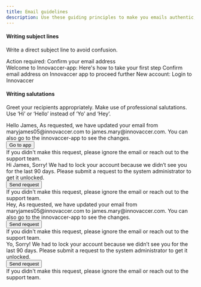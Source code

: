 ```yaml
---
title: Email guidelines
description: Use these guiding principles to make you emails authentic, relevant and focused.
---
```


#### Writing subject lines

Write a direct subject line to avoid confusion.

<Rules>
  <DOs>
    <InlineMessage>
      <IconWrapper>
        Action required: Confirm your email address
      </IconWrapper>
    </InlineMessage>
    <br />
    <InlineMessage>
      <IconWrapper>
        Welcome to Innovaccer-app: Here's how to take your
        first step
      </IconWrapper>
    </InlineMessage>
  </DOs>
  <DONTs>
    <InlineMessage>
      <IconWrapper iconType='error'>
        Confirm email address on Innovaccer app to proceed
        further
      </IconWrapper>
    </InlineMessage>
    <InlineMessage>
      <IconWrapper iconType='error'>
        New account: Login to Innovaccer
      </IconWrapper>
    </InlineMessage>
  </DONTs>
</Rules>
<br />

#### Writing salutations

Greet your recipients appropriately. Make use of professional salutations. Use ‘Hi’ or ‘Hello’ instead of ‘Yo’ and ‘Hey’.

<Rules>
  <DOs>
    <InlineMessage>
      <IconWrapper>
        Hello James, As requested, we have updated your
        email from maryjames05@innovaccer.com to
        james.mary@innovaccer.com. You can also go to the
        innovaccer-app to see the changes.
      </IconWrapper>
    </InlineMessage>
    <div class='ml-7'>
      <Button>Go to app</Button>
      <br />
      If you didn't make this request, please ignore the
      email or reach out to the support team.
    </div>
    <InlineMessage>
      <IconWrapper>
        Hi James, Sorry! We had to lock your account because
        we didn’t see you for the last 90 days. Please
        submit a request to the system administrator to get
        it unlocked.
      </IconWrapper>
    </InlineMessage>
    <div class='ml-7'>
      <Button>Send request</Button>
      <br />
      If you didn't make this request, please ignore the
      email or reach out to the support team.
    </div>
  </DOs>
  <DONTs>
    <InlineMessage>
      <IconWrapper iconType='error'>
        Hey, As requested, we have updated your email from
        maryjames05@innovaccer.com to
        james.mary@innovaccer.com. You can also go to the
        innovaccer-app to see the changes.
      </IconWrapper>
    </InlineMessage>
    <div class='ml-7'>
      <Button>Send request</Button>
      <br />
      If you didn't make this request, please ignore the
      email or reach out to the support team.
    </div>
    <InlineMessage>
      <IconWrapper iconType='error'>
        Yo, Sorry! We had to lock your account because we
        didn’t see you for the last 90 days. Please submit a
        request to the system administrator to get it
        unlocked.
      </IconWrapper>
    </InlineMessage>
    <div class='ml-7'>
      <Button>Send request</Button>
      <br />
      If you didn't make this request, please ignore the
      email or reach out to the support team.
    </div>
  </DONTs>
</Rules>
<br />
